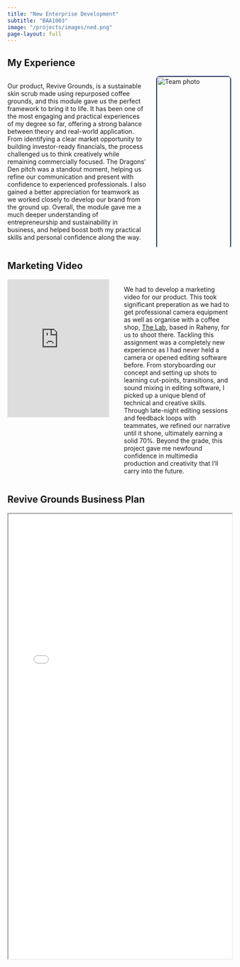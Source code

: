 ```yaml
---
title: "New Enterprise Development"
subtitle: "BAA1003"
image: "/projects/images/ned.png"
page-layout: full
---
```


## My Experience

::: columns
::: {.column width="65%"}
Our product, Revive Grounds, is a sustainable skin scrub made using repurposed coffee grounds, and this module gave us the perfect framework to bring it to life. It has been one of the most engaging and practical experiences of my degree so far, offering a strong balance between theory and real-world application. From identifying a clear market opportunity to building investor-ready financials, the process challenged us to think creatively while remaining commercially focused. The Dragons’ Den pitch was a standout moment, helping us refine our communication and present with confidence to experienced professionals. I also gained a better appreciation for teamwork as we worked closely to develop our brand from the ground up. Overall, the module gave me a much deeper understanding of entrepreneurship and sustainability in business, and helped boost both my practical skills and personal confidence along the way.
:::

::: {.column width="35%"}
<figure style="
    margin: 0;
    border: 2px solid #2B3A67;
    border-radius: .5rem;
    box-shadow: 0 2px 8px rgba(0,0,0,0.1);
">
  <img
    src="images/nedpic.jpeg"
    alt="Team photo"
    style="width:100%; height:auto;"
  />
</figure>
:::
:::

## Marketing Video

::: columns
::: {.column width="50%"}
<iframe
  width="95%" height="310"
  src="https://www.youtube.com/embed/FSC_wcsHxuY?si=DCndLkZiLqfelfnS"
  title="YouTube video player" frameborder="0"
  allow="accelerometer; autoplay; clipboard-write; encrypted-media; gyroscope; picture-in-picture; web-share"
  allowfullscreen>
</iframe>
:::

::: {.column width="50%"}
We had to develop a marketing video for our product. This took significant preperation as we had to get professional camera equipment as well as organise with a coffee shop, [The Lab](https://g.co/kgs/CpJnbyB), based in Raheny, for us to shoot there. Tackling this assignment was a completely new experience as I had never held a camera or opened editing software before. From storyboarding our concept and setting up shots to learning cut-points, transitions, and sound mixing in editing software, I picked up a unique blend of technical and creative skills. Through late-night editing sessions and feedback loops with teammates, we refined our narrative until it shone, ultimately earning a solid 70%. Beyond the grade, this project gave me newfound confidence in multimedia production and creativity that I’ll carry into the future.
:::
:::

## Revive Grounds Business Plan

<iframe width="100%" height="1000" src=pdfs/ned_business_plan.pdf> </iframe>

